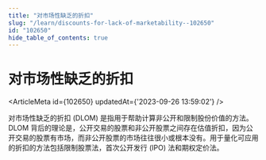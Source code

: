 ```yaml
---
title: "对市场性缺乏的折扣"
slug: "/learn/discounts-for-lack-of-marketability--102650"
id: "102650"
hide_table_of_contents: true
---
```



# 对市场性缺乏的折扣

<ArticleMeta id={102650} updatedAt={'2023-09-26 13:59:02'} />
<div className='border-solid border-b border-t-0 my-4 border-[var(--ifm-color-gray-300)]' />

对市场性缺乏的折扣 (DLOM) 是指用于帮助计算非公开和限制股份价值的方法。DLOM 背后的理论是，公开交易的股票和非公开股票之间存在估值折扣，因为公开交易的股票有市场，而非公开股票的市场往往很小或根本没有。用于量化可应用的折扣的方法包括限制股票法，首次公开发行 (IPO) 法和期权定价法。
